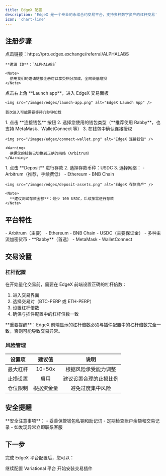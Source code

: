 ```yaml
---
title: EdgeX 配置
description: 'EdgeX 是一个专业的永续合约交易平台，支持多种数字资产的杠杆交易'
icon: 'chart-line'
---
```


## 注册步骤

<Steps>
  <Step title="访问注册链接">
    点击链接：https://pro.edgex.exchange/referral/ALPHALABS
    
    **邀请 ID**：`ALPHALABS`

    <Note>
      使用我们的邀请链接注册可以享受积分加成，全网最低磨损
    </Note>
  </Step>
  
  <Step title="进入交易面板">
    点击右上角 **Launch app**，进入 EdgeX 交易面板

    <img src="/images/edgex/launch-app.png" alt="EdgeX Launch App" />

    首次进入可能需要等待几秒钟加载
  </Step>
  
  <Step title="连接钱包">
    1. 点击 **连接钱包** 按钮
    2. 选择您使用的钱包类型（**推荐使用 Rabby**，也支持 MetaMask、WalletConnect 等）
    3. 在钱包中确认连接授权

    <img src="/images/edgex/connect-wallet.png" alt="EdgeX 连接钱包" />

    <Warning>
      确保您的钱包已切换到正确的网络（Arbitrum）
    </Warning>
  </Step>
  
  <Step title="存款">
    1. 点击 **Deposit** 进行存款
    2. 选择存款币种：USDC
    3. 选择网络：
       - Arbitrum（推荐，手续费低）
       - Ethereum
       - BNB Chain

    <img src="/images/edgex/deposit-assets.png" alt="EdgeX 存款资产" />

    <Note>
      **建议测试存款金额**：最少 100 USDC，后续按需进行存款
    </Note>
  </Step>
</Steps>

## 平台特性

<CardGroup cols={3}>
  <Card title="支持网络" icon="network-wired">
    - Arbitrum（主要）
    - Ethereum
    - BNB Chain
  </Card>
  <Card title="支持资产" icon="coins">
    - USDC（主要保证金）
    - 多种主流加密货币
  </Card>
  <Card title="推荐钱包" icon="wallet">
    - **Rabby**（首选）
    - MetaMask
    - WalletConnect
  </Card>
</CardGroup>

## 交易设置

### 杠杆配置

在开始量化交易前，需要在 EdgeX 前端设置正确的杠杆倍数：

1. 进入交易界面
2. 选择交易对（BTC-PERP 或 ETH-PERP）
3. 设置杠杆倍数
4. 确保与插件配置中的杠杆倍数一致

<Warning>
**重要提醒**：EdgeX 前端显示的杠杆倍数必须与插件配置中的杠杆倍数完全一致，否则可能导致交易异常。
</Warning>

### 风险管理

| 设置项 | 建议值 | 说明 |
|:------:|:------:|:----:|
| 最大杠杆 | 10-50x | 根据风险承受能力调整 |
| 止损设置 | 启用 | 建议设置合理的止损比例 |
| 仓位限制 | 根据资金量 | 避免过度集中风险 |

## 安全提醒

<Warning>
**安全注意事项**：
- 妥善保管钱包私钥和助记词
- 定期检查账户余额和交易记录
- 如发现异常立即联系客服
</Warning>

## 下一步

完成 EdgeX 平台配置后，您可以：

<CardGroup cols={2}>
  <Card title="配置 Variational" icon="arrow-right" href="/platforms/variational-setup">
    继续配置 Variational 平台
  </Card>
  <Card title="安装插件" icon="download" href="/getting-started/installation">
    开始安装交易插件
  </Card>
</CardGroup>
